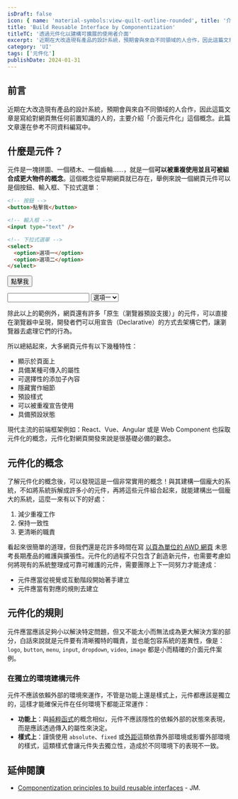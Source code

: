 ```yaml
---
isDraft: false
icon: { name: 'material-symbols:view-quilt-outline-rounded', title: '介面符號' }
title: 'Build Reusable Interface by Componentization'
titleTC: '透過元件化以建構可擴展的使用者介面'
excerpt: '近期在大改造現有產品的設計系統，預期會與來自不同領域的人合作，因此這篇文章是寫給對網頁無任何前置知識的人的，主要介紹「介面元件化」這個概念。元件是一塊拼圖、一個積木、一個齒輪……，就是一個可以被重複使用並且可被組合成更大物件的概念。'
category: 'UI'
tags: ['元件化']
publishDate: 2024-01-31
---
```


## 前言

近期在大改造現有產品的設計系統，預期會與來自不同領域的人合作，因此這篇文章是寫給對網頁無任何前置知識的人的，主要介紹「介面元件化」這個概念。此篇文章還在參考不同資料編寫中。

## 什麼是元件？

元件是一塊拼圖、一個積木、一個齒輪……，就是一個**可以被重複使用並且可被組合成更大物件的概念**。這個概念從早期網頁就已存在，舉例來說一個網頁元件可以是個按鈕、輸入框、下拉式選單：

```html
<!-- 按鈕 -->
<button>點擊我</button>

<!-- 輸入框 -->
<input type="text" />

<!-- 下拉式選單 -->
<select>
  <option>選項一</option>
  <option>選項二</option>
</select>
```

<div class="bg-primary-100 flex gap-4 p-8 rounded-md text-black">

<button>點擊我</button>

<input type="text" />

<select>
  <option>選項一</option>
  <option>選項二</option>
</select>
</div>

除此以上的範例外，網頁還有許多「原生（瀏覽器預設支援）」的元件，可以直接在瀏覽器中呈現，開發者們可以用宣告（Declarative）的方式去架構它們，讓瀏覽器去處理它們的行為。

所以總結起來，大多網頁元件有以下幾種特性：

- 顯示於頁面上
- 具備某種可傳入的屬性
- 可選擇性的添加子內容
- 隱藏實作細節
- 預設樣式
- 可以被重複宣告使用
- 具備預設狀態

現代主流的前端框架例如：React、Vue、Angular 或是 Web Component 也採取元件化的概念，元件化對網頁開發來說是很基礎必備的觀念。

## 元件化的概念

了解元件化的概念後，可以發現這是一個非常實用的概念！與其建構一個龐大的系統，不如將系統拆解成許多小的元件，再將這些元件組合起來，就能建構出一個龐大的系統，這麼一來有以下的好處：

1. 減少重複工作
2. 保持一致性
3. 更清晰的職責

看起來很簡單的道理，但我們還是花許多時間在寫 [以頁為單位的 AWD 網頁](/post/how-many-breakpoint-should-you-use/#%E4%BD%A0%E5%AF%AB%E8%A8%AD%E8%A8%88%E7%9A%84-rwd-%E5%8F%AF%E8%83%BD%E9%82%84%E6%98%AF%E4%B8%80%E5%A0%86-awd/) 未思考長期產品的維護與擴張性。元件化的過程不只包含了創造新元件，也需要考慮如何將現有的系統整理成可靠可維護的元件，需要團隊上下一同努力才能達成：

- 元件應當從視覺或互動階段開始著手建立
- 元件應當有對應的規則去建立

## 元件化的規則

元件應當應該足夠小以解決特定問題，但又不能太小而無法成為更大解決方案的部分，白話來說就是元件要有清晰獨特的職責，並也能包容系統的差異性，像是：`logo`, `button`, `menu`, `input`, `dropdown`, `video`, `image` 都是小而精確的介面元件案例。

### 在獨立的環境建構元件

元件不應該依賴外部的環境來運作，不管是功能上還是樣式上，元件都應該是獨立的，這樣才能確保元件在任何環境下都能正常運作：

- **功能上**：與[純粹函式](https://www.webdong.dev/post/why-pure-function/)的概念相似，元件不應該隱性的依賴外部的狀態來表現，而是應該透過傳入的屬性來決定。
- **樣式上**：謹慎使用 `absolute`、`fixed` 或[外距](https://www.webdong.dev/post/css-box-model/#%E5%A4%96%E8%B7%9D-margin)這類依靠外部環境或影響外部環境的樣式，這類樣式會讓元件失去獨立性，造成於不同環境下的表現不一致。

## 延伸閱讀

- [Componentization principles to build reusable interfaces](https://joaquinmarti.com/posts/componentization-principles-to-build-reusable-interfaces/) - JM.
